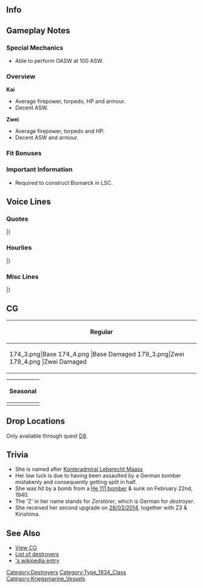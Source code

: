 ==Info==
{{KanmusuInfo|ID=174}}
{{KanmusuInfo|ID=174a}}
{{KanmusuInfo|ID=179}}

==Gameplay Notes==
===Special Mechanics===
* Able to perform OASW at 100 ASW.

===Overview===
'''Kai'''
* Average firepower, torpedo, HP and armour.  
* Decent ASW.

'''Zwei'''
* Average firepower, torpedo and HP.
* Decent ASW and armour.

===Fit Bonuses===
{{:{{BASEPAGENAME}}/Equipment Bonuses}}
{{clear}}

===Important Information===
* Required to construct Bismarck in LSC.

==Voice Lines==
===Quotes===
{{ShipquoteHeader}}
{{ShipquoteKai
|scenario = Introduction
|origin = Guten Morgen. 僕の名前はLeberecht Maass。Lebeでいいよ、うん。
|translation = Good morning. My name is Leberecht Maass. You can call me Lebe, yup.
|audio = Z1-Introduction.ogg
}}
{{ShipquoteKai
|scenario = Library
|origin = ドイツ生まれの駆逐艦、その本格的な大型駆逐艦の一番艦だよ。
高温高圧缶や機関部のシフト配置など、技術の国ならではの設計になっているんだ。
あまり外洋での艦隊戦は得意じゃないけど…頑張るよ！
|translation = I'm a German-born destroyer that was the 1st ship of the proper large destroyers.<ref>Germany had no destroyers remaining after World War 1. This meant that the Type 1934 were the first destroyers of the German Navy in World War 2.</ref>
My high-pressure steam boilers and shifted engine layout was a distinctive characteristic of the Country of Technology.<ref>She had a high-pressure steam boiler and engine layout that allowed her to hit 36 knots.</ref>
I'm not really good at naval battles on the open ocean but... I'll do my best!<ref>Due to her top-heavy design, she was forced to keep some fuel in reserve to act as ballast. This reduced her effective range to only 1,530 nmi. Also, the design of her bow meant that she got too wet in heavy seas; a common occurance in the Atlantic.</ref>
|audio = Z1-Library.ogg
}}
{{ShipquoteKai
|scenario = Secretary 1
|origin = Einen schönen tag！
|translation = Have a nice day!
|audio = Z1-Secretary_2.ogg
}}
{{ShipquoteKai
|scenario = Secretary 2
|origin = ん、何かな？僕はボイラーの整備をしたいんだけど。
|translation = Hmmm, what is it? I need to service my boilers.<ref>Her engine design was very complicated and the ships of her class experienced frequent breakdowns; requiring highly skilled crew to keep them running.</ref>
|audio = Z1-Secretary_1.ogg
}}
{{ShipquoteKai
|scenario = Secretary 3
|origin = 提督、何かな？それがこの国での挨拶なのかな。慣れるの少し大変そうだ。
|translation = What is it, Admiral? Is this some sort of greeting in this country? It's a bit hard to get used to.
|audio = Z1-Secretary_3.ogg
}}
{{ShipquoteKai
|scenario = Secretary Idle
|origin = んあ･･･あ･･･い、いや。退屈してるわけじゃないんだ、大丈夫だよ･･･うん。
|translation = *yawn*...Ah... N-no. I'm not bored at all, I'm fine... Yup.
|audio = Z1-Idle.ogg
}}
{{ShipquoteKai
|scenario = Secretary (Married)
|origin = 提督、いつも頑張ってるんだね。でも、無理はしないで。僕もいっしょだから。
|translation = You're always working hard, Admiral. But don't push yourself. I'm here for you after all.
|audio = Z1-Wedding_Line.ogg
}}
{{ShipquoteKai
|scenario = Wedding
|origin = 提督、なんで、そんなに真面目な顔をしてるの？…え？何この箱は…そ、そう。Danke。
|translation =Why do you have such a serious expression, Admiral? ...Eh? What's this box... I-I see. Thank you.
|audio = Z1-Wedding.ogg
}}
{{ShipquoteKai
|scenario = Player's Score
|origin = 報告を見るんだね。分析は大事だ
|translation = You want to see the report huh. Analysis is important.
|audio = Z1-Looking_At_Scores.ogg
}}
{{ShipquoteKai
|scenario = Joining the Fleet
|origin = 駆逐艦、Leberecht Maass、出撃するよ！
|translation = Destroyer, Leberecht Maass, sortieing!
|audio = Z1-Joining_A_Fleet.ogg
}}
{{ShipquoteKai
|scenario = Equipment 1
|origin = Danke!
|translation = Thanks!
|audio = Z1-Equipment_2.ogg
}}
{{ShipquoteKai
|scenario = Equipment 2
|origin = Danke, gut!
|translation = Thanks, this is good!
|audio = Z1-Equipment_1.ogg
}}
{{ShipquoteKai
|scenario = Equipment 3
|origin = 良いね。
|translation =This is good. 
|audio = Z1-Equipment_3.ogg
}}
{{ShipquoteKai
|scenario = Supply
|origin = Danke。助かるよ。
|translation = Thanks. This helps.
|audio = Z1-Supply.ogg
}}
{{ShipquoteKai
|scenario = Docking (Minor Damage)
|origin = やられちゃった。修理しないと。
|translation = I got beat up. I need to go for repairs.
|audio = Z1-Docking_Minor.ogg
}}
{{ShipquoteKai
|scenario = Docking (Major Damage)
|origin = Gute nacht.
|translation = Good night.
|audio = Z1-Docking_Major.ogg
}}
{{ShipquoteKai
|scenario = Construction
|origin = 提督、新しい仲間が来たみたいだ。
|translation = Looks like a new comrade has come, Admiral.
|audio = Z1-Construction.ogg
}}
{{ShipquoteKai
|scenario = Returning from Sortie
|origin = 作戦終了、だね。
|translation = Operation complete right.
|audio = Z1-Returning_From_Sortie.ogg
}}
{{ShipquoteKai
|scenario = Starting a Sortie
|origin = 通商破壊じゃなくて、艦隊決戦？…や、やれるさ！
|translation = Not commerce raiding but a decisive battle? ...I-I can do it!<ref>German destroyers were designed for raiding Allied shipping as opposed to Japanese destroyers which were designed to participate in the 'decisive battle' to crush the US navy.</ref>
|audio = Z1-Starting_A_Sortie.ogg
}}
{{ShipquoteKai
|scenario = Starting a Battle
|origin = 艦隊戦か…良し、行こう。
|translation = A naval battle huh... Alright, let's go.
|audio = Z1-Battle_Start.ogg
}}
{{ShipquoteKai
|scenario = Attack
|origin = 敵艦発見、攻撃開始。
|translation = Enemy ships spotted, beginning attack.
|audio = Z1-Attack.ogg
}}
{{ShipquoteKai
|scenario = Night Battle Attack
|origin = Feuer!
|translation = Fire!
|audio = Z1-Night_Attack.ogg
}}
{{ShipquoteKai
|scenario = Night Battle
|origin = 夜戦か？行ってみる。
|translation = Night battle huh? I'll give it a shot.
|audio = Z1-Night_Battle.ogg
}}
{{ShipquoteKai
|scenario = MVP
|origin = 僕が一番活躍したの？そうか…良かった、うん。
|translation = I had the greatest achievements? I see... that's good. Yup.
|audio = Z1-MVP.ogg
}}
{{ShipquoteKai
|scenario = Minor Damage 1
|origin = うあっ！
|translation = Whoa!
|audio = Z1-Minor_Damage_1.ogg
}}
{{ShipquoteKai
|scenario = Minor Damage 2
|origin = や、やられたっ。
|translation = Th-they got me~
|audio = Z1-Minor_Damage_2.ogg
}}
{{ShipquoteKai
|scenario = Major Damage
|origin = 機関部は大丈夫、まだ航行できる。
|translation = My engines are fine, I can still move.
|audio = Z1-Major_Damage.ogg
}}
{{ShipquoteKai
|scenario = Sunk
|origin = 僕もまた、沈むのか。でも、今度は…艦隊戦だから。
|translation = I'm sinking again huh. But at least... it was a naval battle this time.<ref>She was sunk by friendly fire whil on a mission to intercept British fishing vessels in [https://en.wikipedia.org/wiki/Operation_Wikinger Operation Wikinger].</ref>
|audio = Z1-Sunk.ogg
}}
|} <references/>

{{clear}}

===Hourlies===
{{ShipquoteHeader | type = hourly}}
{{ShipquoteKai
|scenario = 00:00 
|origin = 零時。新しい一日だね。
|translation = 12 o'clock. It's a new day.
|audio = Z1-00.ogg
}}
{{ShipquoteKai
|scenario = 01:00 
|origin = １時。そろそろ眠いかな。
|translation = 1 o'clock. I'm getting sleepy now.
|audio = Z1-01.ogg
}}
{{ShipquoteKai
|scenario = 02:00 
|origin = ２時。Maxはちゃんとやってるかな。
|translation = 2 o'clock. I wonder if Max is working properly.
|audio = Z1-02.ogg
}}
{{ShipquoteKai
|scenario = 03:00 
|origin = ３時。んぁ･･･提督は眠くないの？そうなんだ、凄いね。
|translation = 3 o'clock. Hey... aren't you sleepy, Admiral? I see, that's amazing.
|audio = Z1-03.ogg
}}
{{ShipquoteKai
|scenario = 04:00 
|origin = ４時。そろそろ朝に成るね。
|translation = 4 o'clock. Morning is almost here.
|audio = Z1-04.ogg
}}
{{ShipquoteKai
|scenario = 05:00 
|origin = ５時。朝だね、新しい任務をこなしてゆこう。
|translation = 5 o'clock. It's morning, the missions have reset.
|audio = Z1-05.ogg
}}
{{ShipquoteKai
|scenario = 06:00 
|origin = Guten morgen。６時。提督、おはようございます。
|translation = Good morning. 6 o'clock. Good morning, Admiral.
|audio = Z1-06.ogg
}}
{{ShipquoteKai
|scenario = 07:00 
|origin = ７時。朝食の時間だね、僕が用意するね。
|translation = 7 o'clock. It's time for breakfast, I'll go prepare it.
|audio = Z1-07.ogg
}}
{{ShipquoteKai
|scenario = 08:00 
|origin = ８時。提督、Nuremberg suasageはどうでした？美味しかった？
|translation = 8 o'clock. How are the Nuremberg Sausages, Admiral? Are they delicious?<ref>The town of Nuremberg is [https://www.bavaria.by/german-sausages-original-nuremberg-rostbratwurst%20- famous for sausages].</ref>
|audio = Z1-08.ogg
}}
{{ShipquoteKai
|scenario = 09:00 
|origin = ９時。そろそろ本格活動だね。
|translation = 9 o'clock. It's almost time for full-scale operations.
|audio = Z1-09.ogg
}}
{{ShipquoteKai
|scenario = 10:00 
|origin = １０時。そろそろ出撃だね。でも、機雷には気を付けないと。
|translation = 10 o'clock. We're sortieing soon. But we need to be careful of mines.<ref>She and her flotilla sailed into a a British minefield on her last mission. This resulted in the sinking of Z3.</ref>
|audio = Z1-10.ogg
}}
{{ShipquoteKai
|scenario = 11:00 
|origin = １１時。漁船と敵艦は間違えないよ、うん。もちろん。
|translation = 11 o'clock. I won't mix up fishing vessels and enemy ships. Yup, of course.
|audio = Z1-11.ogg
}}
{{ShipquoteKai
|scenario = 12:00 
|origin = １２時。お昼です。お昼は何が良いかな、提督？
|translation = 12 o'clock. It's noon. What do you want for lunch, Admiral?
|audio = Z1-12.ogg
}}
{{ShipquoteKai
|scenario = 13:00 
|origin = １３時です。Maxは無事にやってるかな、ちょっと心配。
|translation = 1 o'clock. I wonder if Max is doing well. I'm a bit worried.<ref>Z3 hit a mine while attempting to rescue Z1.</ref>
|audio = Z1-13.ogg
}}
{{ShipquoteKai
|scenario = 14:00 
|origin = １４時です。演習も大事だよね。北海でも演習したよ、うん。
|translation = It's 2 o'clock. Exercises are important too. We also had exercies in the North Sea, yup.
|audio = Z1-14.ogg
}}
{{ShipquoteKai
|scenario = 15:00 
|origin = １５時。凌波性の話･･･うーん、どうなんだろう。
|translation = 3 o'clock. Talking about seaworthiness... Yeah, I wonder about it.<ref>She had problems with stability and operating in heavy seas.</ref>
|audio = Z1-15.ogg
}}
{{ShipquoteKai
|scenario = 16:00 
|origin = １６時。大丈夫、やれてるよ。
|translation = 4 o'clock. I'm fine, I can do this.
|audio = Z1-16.ogg
}}
{{ShipquoteKai
|scenario = 17:00 
|origin = １７時。少し暗くなってきたね、うん。
|translation = 5 o'clock. It's getting a bit dark, yup.
|audio = Z1-17.ogg
}}
{{ShipquoteKai
|scenario = 18:00 
|origin = １８時。夕食は何にしましょう？
|translation = 6 o'clock. What shall we have for dinner?
|audio = Z1-18.ogg
}}
{{ShipquoteKai
|scenario = 19:00 
|origin = Sauerkrautにeisbein、どう？提督、美味しい？あ、１９時です。
|translation = How is the sauerkraut and eisbein? Is it delicious, Admiral? Ah, it's 7 o'clock.<ref>[https://en.wikipedia.org/wiki/Sauerkraut Sauerkraut] is fermented cabbage that is usually eaten with [https://en.wikipedia.org/wiki/Eisbein eisbein], pickled ham hock.</ref>
|audio = Z1-19.ogg
}}
{{ShipquoteKai
|scenario = 20:00 
|origin = ２０時。お腹一杯になったね、うん。
|translation = 8 o'clock. I'm full now, yup.
|audio = Z1-20.ogg
}}
{{ShipquoteKai
|scenario = 21:00 
|origin = ２１時。そろそろ夜戦時間だね。僕あんまり得意じゃないな。
|translation = 9 o'clock. Almost time for night battles. I'm not very good at them.
|audio = Z1-21.ogg
}}
{{ShipquoteKai
|scenario = 22:00 
|origin = ２２時。凄いね、ここのみんなは本当に夜戦が好きなんだね。びっくりだ。
|translation = 10 o'clock. That's amazing, everyone here really loves night battles. I'm surprised.
|audio = Z1-22.ogg
}}
{{ShipquoteKai
|scenario = 23:00 
|origin = ２３時。提督、今日もお疲れだったね。また明日もガンバろ。
|translation = 11 o'clock. Thanks for your hard work today, Admiral. Let's work hard tomorrow too.
|audio = Z1-23.ogg
}}
|} <references/>

{{clear}}

===Misc Lines===
{{SeasonalHeaderOld}}
{{SeasonalQuote
|scenario = [[Fall 2020 Event]]
|origin = 敵艦発見。攻撃開始。
|translation =	Enemy ships spotted. Begin the attack.
|audio = Ship_Voice_Z1_Zwei_Fall_2020_Event_Friend_Fleet_1.mp3
|notes = Friend Fleet 1
}}
|}<references/>

{{clear}}

==CG==
{| class="mw-collapsible mw-collapsed wikitable" style="width: 100%;"
!Regular
|-
|<gallery>
174_3.png|Base
174_4.png |Base Damaged
179_3.png|Zwei
179_4.png |Zwei Damaged
</gallery>
|}

{| class="mw-collapsible mw-collapsed wikitable" style="width: 100%;"
!Seasonal
|-
|<gallery>
174_Z1_Oktoberfest.png |[[ Game_Updates/2015/September_20th |Oktoberfest 2015]]
174_Z1_Oktoberfest_Dmg.png ||[[ Game_Updates/2015/September_20th |Oktoberfest 2015 Damaged]]
Z1_Summer_2017.png|[[Seasonal/Summer_2017|Summer 2017]]
Z1_Summer_2017_Dmg.png ||[[Seasonal/Summer_2017|Summer 2017 Damaged]]
</gallery>
|}

==Drop Locations==
Only available through quest [[Quests#D8|D8]].

==Trivia==
* She is named after [https://en.wikipedia.org/wiki/Leberecht_Maass Konteradmiral Leberecht Maass]
* Her low luck is due to having been assaulted by a German bomber mistakenly and consequently getting split in half. 
* She was hit by a bomb from a [[wikipedia:Heinkel_He_111 Heinkel|He 111 bomber]] & sunk on February 22nd, 1940.
* The 'Z' in her name stands for ''Zerstörer'', which is German for ''destroyer''.
* She received her second upgrade on [[Game Updates/2014/March 28th|28/03/2014]], together with Z3 & Kirishima.

==See Also==
*[[{{PAGENAMEE}}/Gallery|View {{PAGENAME}} CG]]
*[[EliteDD|List of destroyers]]
*[[wikipedia:German destroyer Z1 Leberecht Maass|{{PAGENAME}}'s wikipedia entry]]
{{Shiplist}}
[[Category:Destroyers]]
[[Category:Type_1934_Class]]
[[Category:Kriegsmarine_Vessels]]